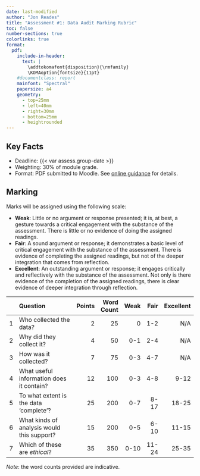 ```yaml
---
date: last-modified
author: "Jon Reades"
title: "Assessment #1: Data Audit Marking Rubric"
toc: false
number-sections: true
colorlinks: true
format:
  pdf:
    include-in-header:
      text: |
        \addtokomafont{disposition}{\rmfamily}
        \KOMAoption{fontsize}{11pt}
    #documentclass: report
    mainfont: "Spectral"
    papersize: a4
    geometry:
      - top=25mm
      - left=40mm
      - right=30mm
      - bottom=25mm
      - heightrounded
---
```


## Key Facts

- Deadline: {{< var assess.group-date >}}
- Weighting: 30% of module grade.
- Format: PDF submitted to Moodle. See [online guidance](https://jreades.github.io/fsds/assessments/audit.html) for details.

## Marking

Marks will be assigned using the following scale:

- **Weak**: Little or no argument or response presented; it is, at best, a gesture towards a critical engagement with the substance of the assessment. There is little or no evidence of doing the assigned readings.
- **Fair**: A sound argument or response; it demonstrates a basic level of critical engagement with the substance of the assessment. There is evidence of completing the assigned readings, but not of the deeper integration that comes from reflection. 
- **Excellent**: An outstanding argument or response; it engages critically and reflectively with the substance of the assessment. Not only is there evidence of the completion of the assigned readings, there is clear evidence of deeper integration through reflection.

|   | Question | Points | Word Count | Weak | Fair | Excellent |
|:--|:--------------------------|---:|------:|----:|----:|------:|
| 1 | Who collected the data? | 2 | 25 | 0 | 1-2 | N/A |
| 2 | Why did they collect it? | 4 | 50 | 0-1 | 2-4 | N/A |
| 3 | How was it collected? | 7 | 75 | 0-3 | 4-7 | N/A |
| 4 | What useful information does it contain? | 12 | 100 | 0-3 | 4-8 | 9-12 |
| 5 | To what extent is the data 'complete'? | 25 | 200 | 0-7 | 8-17 | 18-25 |
| 6 | What kinds of analysis would this support? | 15 | 200 | 0-5 | 6-10 | 11-15 |
| 7 | Which of these are *ethical*? | 35 | 350 | 0-10 | 11-24 | 25-35 |

*Note*: the word counts provided are indicative.
